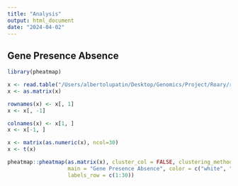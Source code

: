 ```yaml
---
title: "Analysis"
output: html_document
date: "2024-04-02"
---
```


## Gene Presence Absence

```r
library(pheatmap)

x <- read.table("/Users/albertolupatin/Desktop/Genomics/Project/Roary/roary_output/gene_presence_absence.Rtab")
x <- as.matrix(x)

rownames(x) <- x[, 1]
x <- x[, -1]

colnames(x) <- x[1, ]
x <- x[-1, ]

x <- matrix(as.numeric(x), ncol=30)
x <- t(x)

pheatmap::pheatmap(as.matrix(x), cluster_col = FALSE, clustering_method = "complete", 
                   main = "Gene Presence Absence", color = c("white", "blue"),
                   labels_row = c(1:30))
```


